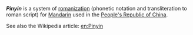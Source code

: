 '''''Pinyin''''' is a system of [[romanization]] (phonetic notation and transliteration to roman script) for [[Mandarin]] used in the [[People's Republic of China]].

See also the Wikipedia article: [[en:Pinyin]]